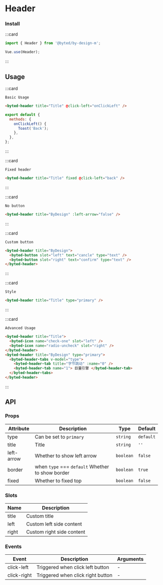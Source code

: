 # Header

### Install

:::card

```javascript
import { Header } from '@byted/by-design-m';

Vue.use(Header);
```

:::

## Usage

:::card

```topic
Basic Usage
```

```html
<byted-header title="Title" @click-left="onClickLeft" />
```

```javascript
export default {
  methods: {
    onClickLeft() {
      Toast('Back');
    },
  },
};
```

:::

:::card

```topic
Fixed header
```

```html
<byted-header title="Title" fixed @click-left="back" />
```

:::

:::card

```topic
No button
```

```html
<byted-header title="ByDesign" :left-arrow="false" />
```

:::

:::card

```topic
Custom button
```

```html
<byted-header title="ByDesign">
  <byted-button slot="left" text="cancle" type="text" />
  <byted-button slot="right" text="confirm" type="text" />
</byted-header>
```

:::

:::card

```topic
Style
```

```html
<byted-header title="Title" type="primary" />
```

:::

:::card

```topic
Advanced Usage
```

```html
<byted-header title="Title">
  <byted-icon name="check-one" slot="left" />
  <byted-icon name="radio-uncheck" slot="right" />
</byted-header>
<byted-header title="ByDesign" type="primary">
  <byted-header-tabs v-model="type">
    <byted-header-tab title="字节跳动" :name="0" />
    <byted-header-tab name="1"> 巨量引擎 </byted-header-tab>
  </byted-header-tabs>
</byted-header>
```

:::

## API

### Props

| Attribute  | Description                                      | Type      | Default   |
| ---------- | ------------------------------------------------ | --------- | --------- |
| type       | Can be set to `primary`                          | `string`  | `default` |
| title      | Title                                            | `string`  | `''`      |
| left-arrow | Whether to show left arrow                       | `boolean` | `false`   |
| border     | when `type` === `default` Whether to show border | `boolean` | `true`    |
| fixed      | Whether to fixed top                             | `boolean` | `false`   |

### Slots

| Name  | Description               |
| ----- | ------------------------- |
| title | Custom title              |
| left  | Custom left side content  |
| right | Custom right side content |

### Events

| Event       | Description                       | Arguments |
| ----------- | --------------------------------- | --------- |
| click-left  | Triggered when click left button  | -         |
| click-right | Triggered when click right button | -         |
